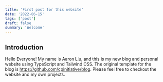 ```yaml
---
title: 'First post for this website'
date: '2022-06-15'
tags: ['post']
draft: false
summary: 'Welcome'
---
```


## Introduction

Hello Everyone! My name is Aaron Liu, and this is my new blog and personal website using TypeScript
and Tailwind CSS. The original template for the blog is https://github.com/cpinitiative/blog.
Please feel free to checkout the website and my own projects.
